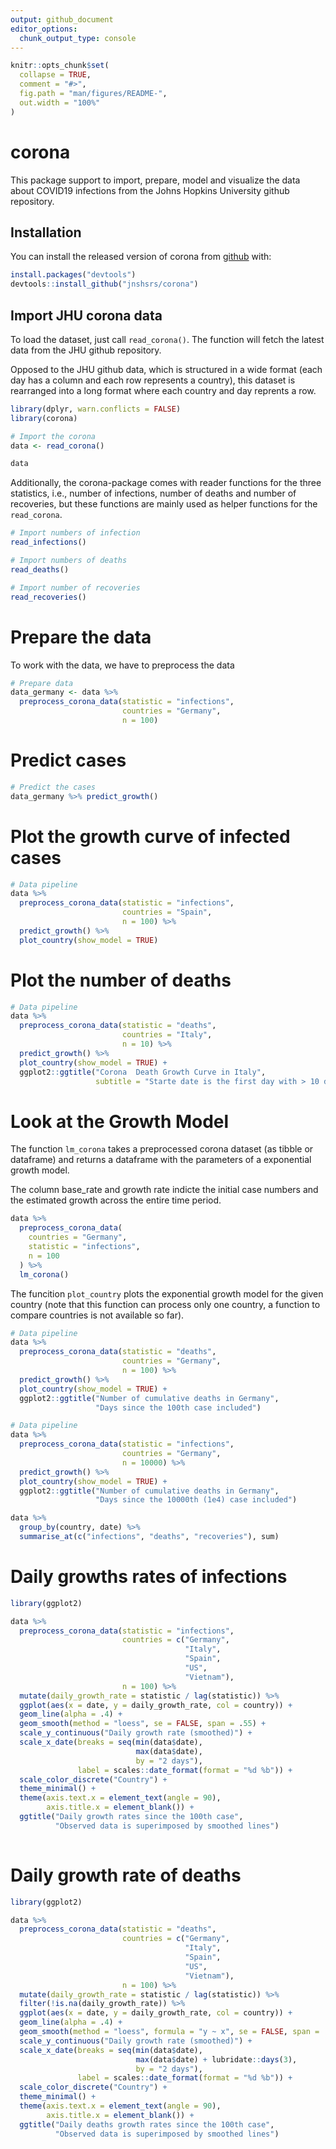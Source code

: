 ```yaml
---
output: github_document
editor_options: 
  chunk_output_type: console
---
```


<!-- README.md is generated from README.Rmd. Please edit that file -->

```r
knitr::opts_chunk$set(
  collapse = TRUE,
  comment = "#>",
  fig.path = "man/figures/README-",
  out.width = "100%"
)
```

# corona

<!-- badges: start -->
<!-- badges: end -->

This package support to import, prepare, model and visualize the data about COVID19 infections from the Johns Hopkins University github repository. 

## Installation

You can install the released version of corona from [github](github.com/jnshsrs/corona) with:

``` r
install.packages("devtools")
devtools::install_github("jnshsrs/corona")
```

## Import JHU corona data

To load the dataset, just call `read_corona()`. The function will fetch the latest data from the JHU github repository.

Opposed to the JHU github data, which is structured in a wide format (each day has a column and each row represents a country), this dataset is rearranged into a long format where each country and day reprents a row.

```r
library(dplyr, warn.conflicts = FALSE)
library(corona)

# Import the corona
data <- read_corona()

data

```

Additionally, the corona-package comes with reader functions for the three statistics, i.e., number of infections, number of deaths and number of recoveries, but these functions are mainly used as helper functions for the `read_corona`.

```r

# Import numbers of infection 
read_infections()

# Import numbers of deaths
read_deaths()

# Import number of recoveries
read_recoveries()

```

# Prepare the data

To work with the data, we have to preprocess the data

```r

# Prepare data
data_germany <- data %>% 
  preprocess_corona_data(statistic = "infections", 
                         countries = "Germany", 
                         n = 100)

```

# Predict cases

```r

# Predict the cases
data_germany %>% predict_growth() 

```

# Plot the growth curve of infected cases

```r

# Data pipeline
data %>% 
  preprocess_corona_data(statistic = "infections", 
                         countries = "Spain", 
                         n = 100) %>% 
  predict_growth() %>% 
  plot_country(show_model = TRUE)

```

# Plot the number of deaths

```r
# Data pipeline
data %>% 
  preprocess_corona_data(statistic = "deaths", 
                         countries = "Italy", 
                         n = 10) %>% 
  predict_growth() %>%
  plot_country(show_model = TRUE) +
  ggplot2::ggtitle("Corona  Death Growth Curve in Italy", 
                   subtitle = "Starte date is the first day with > 10 deaths")

```

# Look at the Growth Model

The function `lm_corona` takes a preprocessed corona dataset (as tibble or dataframe) and returns a dataframe with the parameters of a exponential growth model.

The column base_rate and growth rate indicte the initial case numbers and the estimated growth across the entire time period.

```r
data %>%
  preprocess_corona_data(
    countries = "Germany",
    statistic = "infections",
    n = 100
  ) %>% 
  lm_corona()

```

The funcition `plot_country` plots the exponential growth model for the given country (note that this function can process only one country, a function to compare countries is not available so far).

```r
# Data pipeline
data %>% 
  preprocess_corona_data(statistic = "deaths", 
                         countries = "Germany", 
                         n = 100) %>% 
  predict_growth() %>%
  plot_country(show_model = TRUE) +
  ggplot2::ggtitle("Number of cumulative deaths in Germany", 
                   "Days since the 100th case included")

```

```r
# Data pipeline
data %>% 
  preprocess_corona_data(statistic = "infections", 
                         countries = "Germany", 
                         n = 10000) %>% 
  predict_growth() %>%
  plot_country(show_model = TRUE) +
  ggplot2::ggtitle("Number of cumulative deaths in Germany", 
                   "Days since the 10000th (1e4) case included")

```

```r

data %>% 
  group_by(country, date) %>% 
  summarise_at(c("infections", "deaths", "recoveries"), sum)

```

# Daily growths rates of infections

```r
library(ggplot2)

data %>% 
  preprocess_corona_data(statistic = "infections",
                         countries = c("Germany",
                                       "Italy", 
                                       "Spain",
                                       "US",
                                       "Vietnam"),
                         n = 100) %>% 
  mutate(daily_growth_rate = statistic / lag(statistic)) %>% 
  ggplot(aes(x = date, y = daily_growth_rate, col = country)) +
  geom_line(alpha = .4) +
  geom_smooth(method = "loess", se = FALSE, span = .55) +
  scale_y_continuous("Daily growth rate (smoothed)") +
  scale_x_date(breaks = seq(min(data$date),
                            max(data$date),
                            by = "2 days"), 
               label = scales::date_format(format = "%d %b")) + 
  scale_color_discrete("Country") +
  theme_minimal() +
  theme(axis.text.x = element_text(angle = 90), 
        axis.title.x = element_blank()) +
  ggtitle("Daily growth rates since the 100th case",
          "Observed data is superimposed by smoothed lines")
  


```

# Daily growth rate of deaths

```r
library(ggplot2)

data %>% 
  preprocess_corona_data(statistic = "deaths",
                         countries = c("Germany",
                                       "Italy", 
                                       "Spain",
                                       "US",
                                       "Vietnam"),
                         n = 100) %>% 
  mutate(daily_growth_rate = statistic / lag(statistic)) %>% 
  filter(!is.na(daily_growth_rate)) %>% 
  ggplot(aes(x = date, y = daily_growth_rate, col = country)) +
  geom_line(alpha = .4) +
  geom_smooth(method = "loess", formula = "y ~ x", se = FALSE, span = .55) +
  scale_y_continuous("Daily growth rate (smoothed)") +
  scale_x_date(breaks = seq(min(data$date),
                            max(data$date) + lubridate::days(3),
                            by = "2 days"), 
               label = scales::date_format(format = "%d %b")) + 
  scale_color_discrete("Country") +
  theme_minimal() +
  theme(axis.text.x = element_text(angle = 90), 
        axis.title.x = element_blank()) +
  ggtitle("Daily deaths growth rates since the 100th case",
          "Observed data is superimposed by smoothed lines")
  
```


